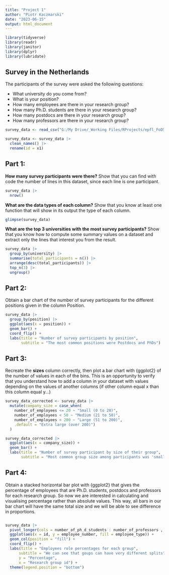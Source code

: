 ```yaml
---
title: "Project 1"
author: "Piotr Kaczmarski"
date: "2023-06-15"
output: html_document
---
```


```r
library(tidyverse)
library(readr)
library(janitor)
library(dplyr)
library(lubridate)
```

## Survey in the Netherlands

The participants of the survey were asked the following questions:

- What university do you come from?
- What is your position?
- How many employees are there in your research group?
- How many Ph.D. students are there in your research group?
- How many postdocs are there in your research group?
- How many professors are there in your research group?

```r
survey_data <- read_csv("G:/My Drive/_Working Files/RProjects/epfl_FoDS/projects/project_1/data/survey.csv")
```

```r
survey_data <- survey_data |> 
  clean_names() |> 
  rename(id = x1)
```

## Part 1:

**How many survey participants were there?** Show that you can find with code the number of lines in this dataset, since each line is one participant.

```r
survey_data |> 
  nrow()
```
**What are the data types of each column?** Show that you know at least one function that will show in its output the type of each column.

```r
glimpse(survey_data)
```


**What are the top 3 universities with the most survey participants?** Show that you know how to compute some summary values on a dataset and extract only the lines that interest you from the result.

```r
survey_data |> 
  group_by(university) |> 
  summarise(total_participants = n()) |> 
  arrange(desc(total_participants)) |> 
  top_n(3) |> 
  ungroup()
```

## Part 2:

Obtain a bar chart of the number of survey participants for the different positions given in the column Position.

```r
survey_data |> 
  group_by(position) |> 
  ggplot(aes(x = position)) +
  geom_bar() +
  coord_flip() +
  labs(title = "Number of survey participants by position",
       subtitle = "The most common positions were Postdocs and PhDs")
```

## Part 3:

Recreate the **sizes** column correctly, then plot a bar chart with {ggplot2} of the number of values in each of the bins. This is an opportunity to verify that you understand how to add a column in your dataset with values depending on the values of another columns (if other column equal x than this column equal y…)

```r
survey_data_corrected <- survey_data |> 
  mutate(company_size = case_when(
    number_of_employees <= 20 ~ "Small (0 to 20)",
    number_of_employees < 50 ~ "Medium (21 to 50)",
    number_of_employees < 200 ~ "Large (51 to 200)",
    .default = "Extra large (over 200)")
  )

```

```r
survey_data_corrected |> 
  ggplot(aes(x = company_size)) +
  geom_bar() +
  labs(title = "Number of survey participant by size of their group",
       subtitle = "Most common group size among participants was 'small'")
```

## Part 4:

Obtain a stacked horizontal bar plot with {ggplot2} that gives the percentage of employees that are Ph.D. students, postdocs and professors for each research group. So now we are interested in calculating and visualising percentage rather than absolute values. This way, all bars in our bar chart will have the same total size and we will be able to see difference in proportions.


```r

```


```r
survey_data |> 
  pivot_longer(cols = number_of_ph_d_students : number_of_professors , names_to = "employee_type", values_to = "employee_number") |> 
  ggplot(aes(x = id, y = employee_number, fill = employee_type)) + 
  geom_col(position = "fill") +
  coord_flip() + 
  labs(title = "Employees role percentages for each group",
      subtitle = "We can see that goups can have very different splits",
      y = "Percentage",
      x = "Research group id") +
  theme(legend.position = "bottom")

```

